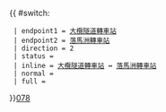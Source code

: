 {{ #switch: {{{format|}}}
  | endpoint1 = [[大欖隧道轉車站]]
  | endpoint2 = [[落馬洲公共交通轉車站|落馬洲轉車站]]
  | direction = 2
  | status = 
  | inline = [[大欖隧道轉車站]] ↔ [[落馬洲公共交通轉車站|落馬洲轉車站]]
  | normal =
  | full =
}}<noinclude>[[category:新界專線小巴路線模板|078]]</noinclude>